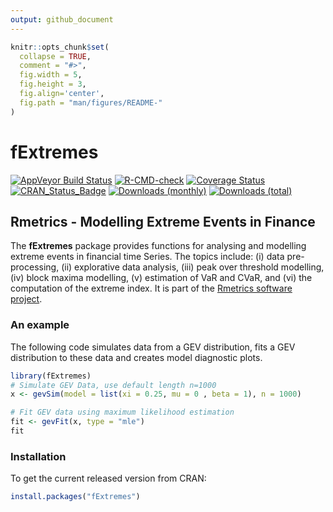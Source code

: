 ```yaml
---
output: github_document
---
```


<!-- README.md is generated from README.Rmd. Please edit that file -->

```r
knitr::opts_chunk$set(
  collapse = TRUE,
  comment = "#>",
  fig.width = 5, 
  fig.height = 3,
  fig.align='center',
  fig.path = "man/figures/README-"
)
```

# fExtremes

[![AppVeyor Build Status](https://ci.appveyor.com/api/projects/status/github/paulnorthrop/fExtremes?branch=main&svg=true)](https://ci.appveyor.com/project/paulnorthrop/fExtremes)
[![R-CMD-check](https://github.com/paulnorthrop/fExtremes/workflows/R-CMD-check/badge.svg)](https://github.com/paulnorthrop/fExtremes/actions)
[![Coverage Status](https://codecov.io/github/paulnorthrop/fExtremes/coverage.svg?branch=main)](https://codecov.io/github/paulnorthrop/fExtremes?branch=main)
[![CRAN_Status_Badge](https://www.r-pkg.org/badges/version/fExtremes)](https://cran.r-project.org/package=fExtremes)
[![Downloads (monthly)](https://cranlogs.r-pkg.org/badges/fExtremes?color=brightgreen)](https://cran.r-project.org/package=fExtremes)
[![Downloads (total)](https://cranlogs.r-pkg.org/badges/grand-total/fExtremes?color=brightgreen)](https://cran.r-project.org/package=fExtremes)

## Rmetrics - Modelling Extreme Events in Finance

The **fExtremes** package provides functions for analysing and modelling extreme events in financial time Series. The topics include: (i) data pre-processing, (ii) explorative data analysis, (iii) peak over threshold modelling, (iv) block maxima modelling, (v) estimation of VaR and CVaR, and (vi) the computation of the extreme index. It is part of the [Rmetrics software project](https://www.rmetrics.org/).

### An example

The following code simulates data from a GEV distribution, fits a GEV distribution to these data and creates model diagnostic plots.

```r
library(fExtremes)
# Simulate GEV Data, use default length n=1000
x <- gevSim(model = list(xi = 0.25, mu = 0 , beta = 1), n = 1000)

# Fit GEV data using maximum likelihood estimation
fit <- gevFit(x, type = "mle") 
fit
```

### Installation

To get the current released version from CRAN:

```r
install.packages("fExtremes")
```
